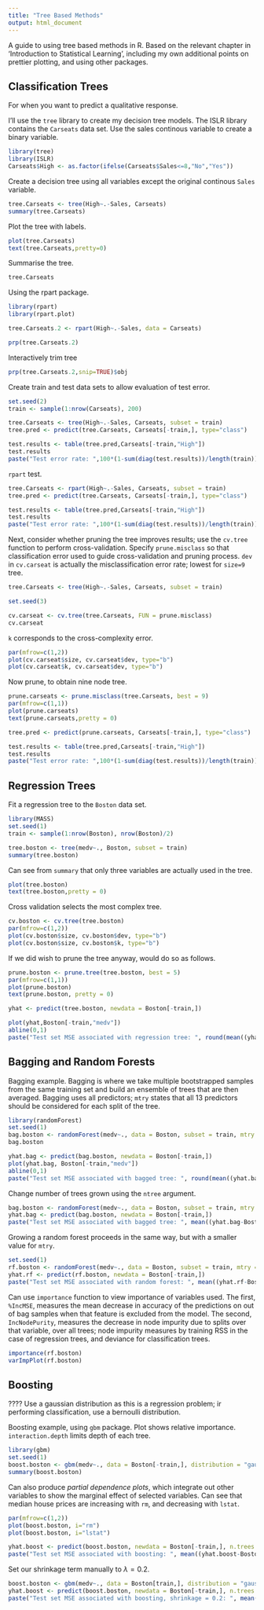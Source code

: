 ```yaml
---
title: "Tree Based Methods"
output: html_document
---
```


A guide to using tree based methods in R. Based on the relevant chapter in 'Introduction to Statistical Learning', including my own additional points on prettier plotting, and using other packages.

## Classification Trees
For when you want to predict a qualitative response. 

I'll use the `tree` library to create my decision tree models. The ISLR library contains the `Carseats` data set. Use the sales continous variable to create a binary variable.
```r
library(tree)
library(ISLR)
Carseats$High <- as.factor(ifelse(Carseats$Sales<=8,"No","Yes"))
```

Create a decision tree using all variables except the original continous `Sales` variable. 
```r
tree.Carseats <- tree(High~.-Sales, Carseats)
summary(tree.Carseats)
```

Plot the tree with labels.
```r
plot(tree.Carseats)
text(tree.Carseats,pretty=0)
```

Summarise the tree.
```r
tree.Carseats
```

Using the rpart package.
```r
library(rpart)
library(rpart.plot)

tree.Carseats.2 <- rpart(High~.-Sales, data = Carseats)

prp(tree.Carseats.2)
```

Interactively trim tree
```r
prp(tree.Carseats.2,snip=TRUE)$obj
```


Create train and test data sets to allow evaluation of test error.
```r
set.seed(2)
train <- sample(1:nrow(Carseats), 200)

tree.Carseats <- tree(High~.-Sales, Carseats, subset = train)
tree.pred <- predict(tree.Carseats, Carseats[-train,], type="class")

test.results <- table(tree.pred,Carseats[-train,"High"])
test.results
paste("Test error rate: ",100*(1-sum(diag(test.results))/length(train)),"%",sep="")
```

`rpart` test.
```r
tree.Carseats <- rpart(High~.-Sales, Carseats, subset = train)
tree.pred <- predict(tree.Carseats, Carseats[-train,], type="class")

test.results <- table(tree.pred,Carseats[-train,"High"])
test.results
paste("Test error rate: ",100*(1-sum(diag(test.results))/length(train)),"%",sep="")
```

Next, consider whether pruning the tree improves results; use the `cv.tree` function to perform cross-validation. Specify `prune.misclass` so that classification error used to guide cross-validation and pruning process. `dev` in `cv.carseat` is actually the misclassification error rate; lowest for `size=9` tree.
```r
tree.Carseats <- tree(High~.-Sales, Carseats, subset = train)

set.seed(3)

cv.carseat <- cv.tree(tree.Carseats, FUN = prune.misclass)
cv.carseat
```

`k` corresponds to the cross-complexity error.
```r
par(mfrow=c(1,2))
plot(cv.carseat$size, cv.carseat$dev, type="b")
plot(cv.carseat$k, cv.carseat$dev, type="b")
```

Now prune, to obtain nine node tree.
```r
prune.carseats <- prune.misclass(tree.Carseats, best = 9)
par(mfrow=c(1,1))
plot(prune.carseats)
text(prune.carseats,pretty = 0)
```

```r
tree.pred <- predict(prune.carseats, Carseats[-train,], type="class")

test.results <- table(tree.pred,Carseats[-train,"High"])
test.results
paste("Test error rate: ",100*(1-sum(diag(test.results))/length(train)),"%",sep="")
```


## Regression Trees

Fit a regression tree to the `Boston` data set.
```r
library(MASS)
set.seed(1)
train <- sample(1:nrow(Boston), nrow(Boston)/2)

tree.boston <- tree(medv~., Boston, subset = train)
summary(tree.boston)
```

Can see from `summary` that only three variables are actually used in the tree.

```r
plot(tree.boston)
text(tree.boston,pretty = 0)
```

Cross validation selects the most complex tree.

```r
cv.boston <- cv.tree(tree.boston)
par(mfrow=c(1,2))
plot(cv.boston$size, cv.boston$dev, type="b")
plot(cv.boston$size, cv.boston$k, type="b")
```

If we did wish to prune the tree anyway, would do so as follows.

```r
prune.boston <- prune.tree(tree.boston, best = 5)
par(mfrow=c(1,1))
plot(prune.boston)
text(prune.boston, pretty = 0)
```

```r
yhat <- predict(tree.boston, newdata = Boston[-train,])

plot(yhat,Boston[-train,"medv"])
abline(0,1)
paste("Test set MSE associated with regression tree: ", round(mean((yhat-Boston[-train,"medv"])^2),3))
```


## Bagging and Random Forests

Bagging example. Bagging is where we take multiple bootstrapped samples from the same training set and build an ensemble of trees that are then averaged. Bagging uses all predictors; `mtry` states that all 13 predictors should be considered for each split of the tree.

```r
library(randomForest)
set.seed(1)
bag.boston <- randomForest(medv~., data = Boston, subset = train, mtry = 13, importance = T)
bag.boston
```

```r
yhat.bag <- predict(bag.boston, newdata = Boston[-train,])
plot(yhat.bag, Boston[-train,"medv"])
abline(0,1)
paste("Test set MSE associated with bagged tree: ", round(mean((yhat.bag-Boston[-train,"medv"])^2),2))
```

Change number of trees grown using the `ntree` argument.

```r
bag.boston <- randomForest(medv~., data = Boston, subset = train, mtry = 13, ntree = 25)
yhat.bag <- predict(bag.boston, newdata = Boston[-train,])
paste("Test set MSE associated with bagged tree: ", mean((yhat.bag-Boston[-train,"medv"])^2))
```

Growing a random forest proceeds in the same way, but with a smaller value for `mtry`.

```r
set.seed(1)
rf.boston <- randomForest(medv~., data = Boston, subset = train, mtry = 6, importance = T)
yhat.rf <- predict(rf.boston, newdata = Boston[-train,])
paste("Test set MSE associated with random forest: ", mean((yhat.rf-Boston[-train,"medv"])^2))
```

Can use `importance` function to view importance of variables used. The first, `%IncMSE`, measures the mean decrease in accuracy of the predictions on out of bag samples when that feature is excluded from the model. The second, `IncNodePurity`, measures the decrease in node impurity due to splits over that variable, over all trees; node impurity measures by training RSS in the case of regression trees, and deviance for classification trees.

```r
importance(rf.boston)
varImpPlot(rf.boston)
```


## Boosting

???? Use a gaussian distribution as this is a regression problem; ir performing classification, use a bernoulli distribution.

Boosting example, using `gbm` package. Plot shows relative importance. `interaction.depth` limits depth of each tree.

```r
library(gbm)
set.seed(1)
boost.boston <- gbm(medv~., data = Boston[-train,], distribution = "gaussian", n.trees = 5000, interaction.depth = 4)
summary(boost.boston)
```

Can also produce *partial dependence plots*, which integrate out other variables to show the marginal effect of selected variables. Can see that median house prices are increasing with `rm`, and decreasing with `lstat`.

```r
par(mfrow=c(1,2))
plot(boost.boston, i="rm")
plot(boost.boston, i="lstat")
```

```r
yhat.boost <- predict(boost.boston, newdata = Boston[-train,], n.trees = 5000)
paste("Test set MSE associated with boosting: ", mean((yhat.boost-Boston[-train,"medv"])^2))
```


Set our shrinkage term manually to $\lambda=0.2$.
```r
boost.boston <- gbm(medv~., data = Boston[train,], distribution = "gaussian", n.trees = 5000, interaction.depth = 4, shrinkage = 0.2, verbose = F)
yhat.boost <- predict(boost.boston, newdata = Boston[-train,], n.trees = 5000)
paste("Test set MSE associated with boosting, shrinkage = 0.2: ", mean((yhat.boost-Boston[-train,"medv"])^2))
```

